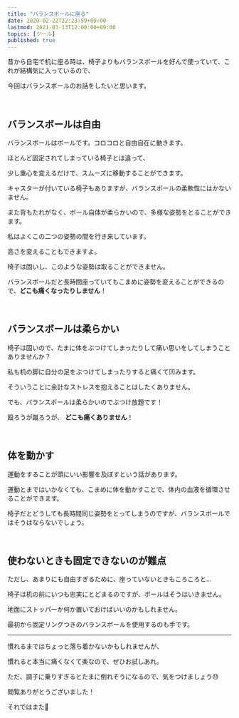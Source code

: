 ```yaml
---
title: "バランスボールに座る"
date: 2020-02-22T22:23:59+09:00
lastmod: 2021-03-13T12:00:00+09:00
topics: [ツール]
published: true
---
```


昔から自宅で机に座る時は、椅子よりもバランスボールを好んで使っていて、これが結構気に入っているので、

今回はバランスボールのお話をしたいと思います。

<br/>

## バランスボールは自由

バランスボールはボールです。コロコロと自由自在に動きます。
<!--more-->
ほとんど固定されてしまっている椅子とは違って、

少し重心を変えるだけで、スムーズに移動することができます。

キャスターが付いている椅子もありますが、バランスボールの柔軟性にはかないません。

また背もたれがなく、ボール自体が柔らかいので、多様な姿勢をとることができます。

<postimage src="img1" ext="png" alt="バランスボール座り方" />

私はよくこの二つの姿勢の間を行き来しています。

高さを変えることもできますよ。

椅子は固いし、このような姿勢は取ることができません。

バランスボールだと長時間座っていてもこまめに姿勢を変えることができるので、**どこも痛くなったりしません**！

<br/>

## バランスボールは柔らかい

椅子は固いので、たまに体をぶつけてしまったりして痛い思いをしてしまうことありませんか？

私も机の脚に自分の足をぶつけてしまったりすると痛くて凹みます。

そういうことに余計なストレスを抱えることはしたくありません。

でも、バランスボールは柔らかいのでぶつけ放題です！

殴ろうが蹴ろうが、 **どこも痛くありません**！

<br/>

## 体を動かす

運動をすることが頭にいい影響を及ぼすという話があります。

運動とまではいかなくても、こまめに体を動かすことで、体内の血液を循環させることができます。

椅子だとどうしても長時間同じ姿勢をとってしまうのですが、バランスボールではそうはならないでしょう。 

<br/>

## 使わないときも固定できないのが難点

ただし、あまりにも自由すぎるために、座っていないときもころころと…

椅子は机の前にいつも忠実にとどまるのですが、ボールはそうはいきません。

地面にストッパーか何か置いておけばいいのかもしれません。

最初から固定リングつきのバランスボールを使用するのも手です。

<affiliate asin="B07VGMXJBN" id="1b0fb7edf4af692937a728b30a314a0f" label="Trideer #1 バランスボールセット ( Blue，55 cm)" />

---

慣れるまではちょっと落ち着かないかもしれませんが、

慣れると本当に痛くなくて楽なので、ぜひお試しあれ。

ただ、調子に乗りすぎるとたまに倒れそうになるので、気をつけましょう😓

閲覧ありがとうございました！

それではまた👋
